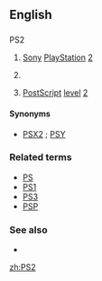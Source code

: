 {{also|PS/2}}
==English==
{{wikipedia|PS2 (disambiguation)}}
==={{initialism}}===
;PS2

# {{video gaming}} [[Sony]] [[PlayStation]] [[2]]
# {{computers}} {{misspelling of|PS/2}}
# {{software|publishing}} [[PostScript]] [[level]] [[2]]

====Synonyms====
* {{sense|Sony}} [[PSX2]] {{qualifier|dated|rare|slang}} ; [[PSY]] {{qualifier|dated|rare|slang}}

===Related terms===
* [[PS]]
* [[PS1]]
* [[PS3]]
* [[PSP]]

===See also===
* {{pedia|Sony PlayStation 2}}

[[zh:PS2]]
